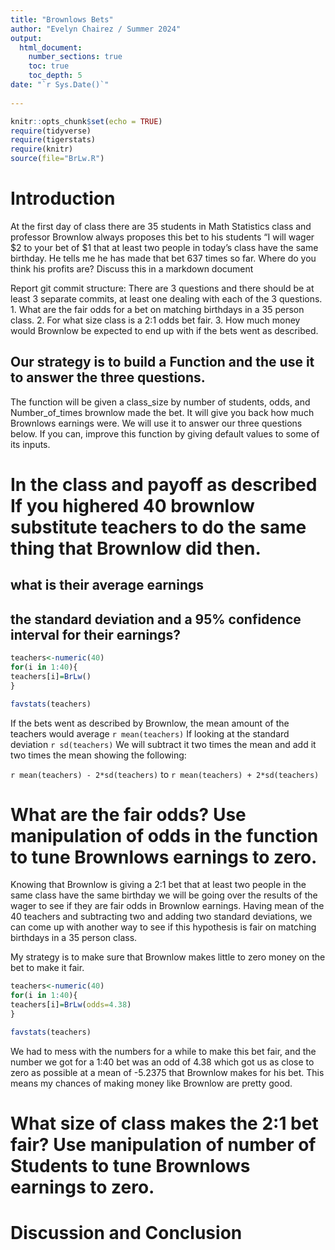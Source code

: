 ```yaml
---
title: "Brownlows Bets"
author: "Evelyn Chairez / Summer 2024"
output: 
  html_document:
    number_sections: true
    toc: true
    toc_depth: 5
date: "`r Sys.Date()`"    
    
---
```

```r
knitr::opts_chunk$set(echo = TRUE)
require(tidyverse)
require(tigerstats)
require(knitr)
source(file="BrLw.R")
```


<!-- We recommend you use git branches -- create a separate branch for each major section i.e. Introduction, Methods, Results, Inferential Results, and Discussion and Conclusions - leave the YAML block untouched until the final merge where you put in your own name !-->

# Introduction

<!--In this section you explain what you are trying to show.  Where did the data come from?  What is the research or other question you are trying to answer?!-->

 At the first day of class there are 35 students in Math Statistics class and professor Brownlow always proposes this bet to his students "I will wager $2 to your bet of $1 that at least two people in today's class have  the same birthday.  He tells me he has made that bet 637 times so far. Where do you think his profits are? Discuss this in a markdown document
 
Report git commit structure:
There are 3 questions and there should be at least 3 separate commits, at least one dealing with each of the 3 questions.
1. What are the fair odds for a bet on matching birthdays in a 35 person class.
2. For what size class is a 2:1 odds bet fair.
3. How much money would Brownlow be expected to end up with if the bets went as described.





  

## Our strategy is to build a Function and the use it to answer the three questions. 

The function will be given a class_size by number of students, odds, and Number_of_times brownlow made the bet.  It will give you back how much Brownlows earnings were. We will use it to answer our three questions below. If you can, improve this function by giving default values to some of its inputs. 





# In the class and payoff as described  If you highered 40 brownlow substitute teachers to do the same thing that Brownlow did then.
## what is their average earnings
## the standard deviation and a 95% confidence interval for their earnings?
  
<!--Explain and display your method of coming up with a 95% confidence interval of  professor Brownlows winnings (or losings)-->


```r
teachers<-numeric(40)
for(i in 1:40){
teachers[i]=BrLw()
}
```


```r
favstats(teachers)
```

If the bets went as described by Brownlow, the mean amount of the teachers would average `r mean(teachers)`
If looking at the standard deviation `r sd(teachers)` We will subtract it two times the mean and add it two times the mean showing the following: 

`r mean(teachers) - 2*sd(teachers)` to `r mean(teachers) + 2*sd(teachers)`


# What are the fair odds? Use manipulation of odds in the function to tune Brownlows earnings to zero. 


<!--Decide on your methods:  In this section explain the approach you will take to attack the issue --- how will you decide on a likely estimate of professor Brownlow's earnings or losses after 637 bets. Also explain how you construct a 95% confidence interval about your estimate of his winnings !-->
  
Knowing that Brownlow is giving a 2:1 bet that at least two people in the same class have the same birthday we will be going over the results of the wager to see if they are fair odds in Brownlow earnings. Having mean of the 40 teachers and subtracting two and adding two standard deviations, we can come up with another way to see if this hypothesis is fair on matching birthdays in a 35 person class.

My strategy is to make sure that Brownlow makes little to zero money on the bet to make it fair. 

```r
teachers<-numeric(40)
for(i in 1:40){
teachers[i]=BrLw(odds=4.38)
}
```

```r
favstats(teachers)
```
We had to mess with the numbers for a while to make this bet fair, and the number we got for a 1:40 bet was an odd of 4.38 which got us as close to zero as possible at a mean of -5.2375 that Brownlow makes for his bet. This means my chances of making money like Brownlow are pretty good.


# What size of class makes the 2:1 bet fair?  Use manipulation of number of Students to tune Brownlows earnings to zero.

<!--Explain and display the results of your method of coming up with the estimate of professor Brownlows betting profits!-->









# Discussion and Conclusion

<!--Discussion and conclusion here.  If professor Brownlow is consistantly making or losing money how could he change his payout so that his profits center on zero?  Also discuss what size his class should be in order to have his current scheme balance at zero profit.!-->

